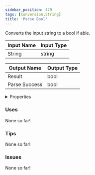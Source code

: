 ```yaml
---
sidebar_position: 479
tags: [Conversion,String]
title: 'Parse Bool'
---
```


Converts the input string to a bool if able.



<IChip uuid="92c05ebc-1967-49a4-94b5-2d01fe1e6b85"/>

| Input Name | Input Type |
|-----------|-----------|
| String | string |

| Output Name | Output Type |
|-----------|-----------|
| Result | bool |
| Parse Success | bool |


<details>
  <summary>Properties</summary>
  <div>
    <div>
    <table>
      <thead>
        <tr>
          <th>Is beta required?</th>
          <th>No</th>
        </tr>
        <tr>
          <th>Is this chip a trolling risk?</th>
          <th>No</th>
        </tr>
        <tr>
          <th>Is this chip a role assignment risk?</th>
          <th>No</th>
        </tr>
        <tr>
          <th>Chip UUID</th>
          <th>92c05ebc-1967-49a4-94b5-2d01fe1e6b85</th>
        </tr>
        <tr>
          <th>Room availability</th>
          <th>Available everywhere</th>
        </tr>
      </thead>
    </table>
    </div>
  </div>
</details>

### Uses

None so far!

### Tips

None so far!

### Issues

None so far!